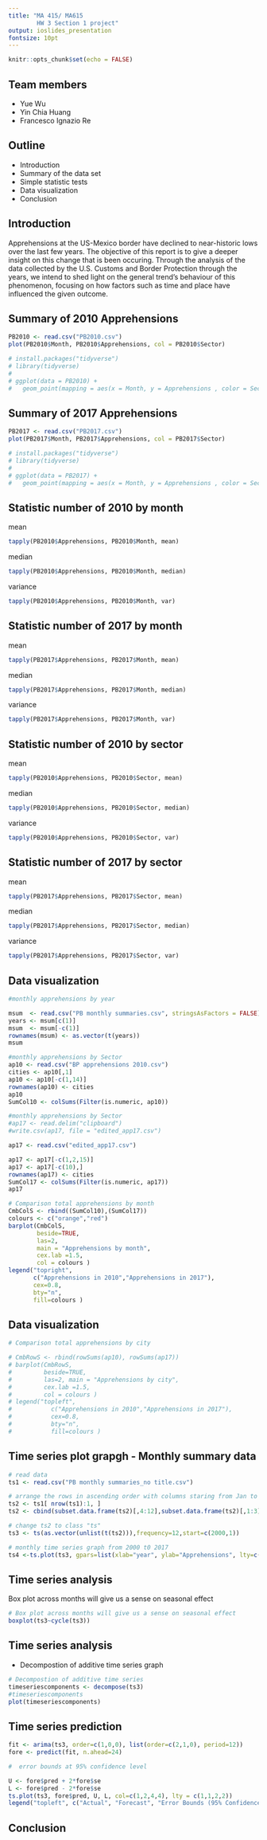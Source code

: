 ```yaml
---
title: "MA 415/ MA615 
        HW 3 Section 1 project"
output: ioslides_presentation
fontsize: 10pt
---
```


```r
knitr::opts_chunk$set(echo = FALSE)
```

## Team members

- Yue Wu 
- Yin Chia Huang 
- Francesco Ignazio Re

## Outline

- Introduction
- Summary of the data set 
- Simple statistic tests
- Data visualization
- Conclusion

## Introduction

Apprehensions at the US-Mexico border have declined to near-historic lows over the last few years. The objective of this report is to give a deeper insight on this change that is been occuring. Through the analysis of the data collected by the U.S. Customs and Border Protection through the years, we intend to shed light on the general trend's behaviour of this phenomenon, focusing on how factors such as time and place have influenced the given outcome.

## Summary of 2010 Apprehensions
```r
PB2010 <- read.csv("PB2010.csv")
plot(PB2010$Month, PB2010$Apprehensions, col = PB2010$Sector)

# install.packages("tidyverse")
# library(tidyverse)
# 
# ggplot(data = PB2010) + 
#   geom_point(mapping = aes(x = Month, y = Apprehensions , color = Sector))
```

## Summary of 2017 Apprehensions
```r
PB2017 <- read.csv("PB2017.csv")
plot(PB2017$Month, PB2017$Apprehensions, col = PB2017$Sector)

# install.packages("tidyverse")
# library(tidyverse)
# 
# ggplot(data = PB2017) + 
#   geom_point(mapping = aes(x = Month, y = Apprehensions , color = Sector))
```

## Statistic number of 2010 by month 
mean 
```r
tapply(PB2010$Apprehensions, PB2010$Month, mean)
```
median  
```r
tapply(PB2010$Apprehensions, PB2010$Month, median)
```
variance 
```r
tapply(PB2010$Apprehensions, PB2010$Month, var)
```


## Statistic number of 2017 by month 
mean 
```r
tapply(PB2017$Apprehensions, PB2017$Month, mean)
```
median  
```r
tapply(PB2017$Apprehensions, PB2017$Month, median)
```
variance 
```r
tapply(PB2017$Apprehensions, PB2017$Month, var)
```

## Statistic number of 2010 by sector 
mean 
```r
tapply(PB2010$Apprehensions, PB2010$Sector, mean)
```
median 
```r
tapply(PB2010$Apprehensions, PB2010$Sector, median)
```
variance
```r
tapply(PB2010$Apprehensions, PB2010$Sector, var)
```

## Statistic number of 2017 by sector 
mean 
```r
tapply(PB2017$Apprehensions, PB2017$Sector, mean)
```
median 
```r
tapply(PB2017$Apprehensions, PB2017$Sector, median)
```
variance
```r
tapply(PB2017$Apprehensions, PB2017$Sector, var)
```

## Data visualization  
```r
#monthly apprehensions by year

msum  <- read.csv("PB monthly summaries.csv", stringsAsFactors = FALSE)
years <- msum[c(1)]
msum  <- msum[-c(1)]
rownames(msum) <- as.vector(t(years))
msum

#monthly apprehensions by Sector
ap10 <- read.csv("BP apprehensions 2010.csv")
cities <- ap10[,1]
ap10 <- ap10[-c(1,14)]
rownames(ap10) <- cities
ap10
SumCol10 <- colSums(Filter(is.numeric, ap10))

#monthly apprehensions by Sector
#ap17 <- read.delim("clipboard")
#write.csv(ap17, file = "edited_app17.csv")

ap17 <- read.csv("edited_app17.csv")

ap17 <- ap17[-c(1,2,15)]
ap17 <- ap17[-c(10),]
rownames(ap17) <- cities
SumCol17 <- colSums(Filter(is.numeric, ap17))
ap17


```


```r
# Comparison total apprehensions by month 
CmbColS <- rbind((SumCol10),(SumCol17))
colours <- c("orange","red")
barplot(CmbColS,
        beside=TRUE, 
        las=2, 
        main = "Apprehensions by month",
        cex.lab =1.5,
        col = colours )
legend("topright",
       c("Apprehensions in 2010","Apprehensions in 2017"),
       cex=0.8,
       bty="n",
       fill=colours )
```

## Data visualization 

```r
# Comparison total apprehensions by city

# CmbRowS <- rbind(rowSums(ap10), rowSums(ap17))
# barplot(CmbRowS,
#         beside=TRUE, 
#         las=2, main = "Apprehensions by city", 
#         cex.lab =1.5, 
#         col = colours )
# legend("topleft",
#           c("Apprehensions in 2010","Apprehensions in 2017"),
#           cex=0.8,
#           bty="n",
#           fill=colours )
```


## Time series plot grapgh - Monthly summary data
```r
# read data
ts1 <- read.csv("PB monthly summaries_no title.csv")

# arrange the rows in ascending order with columns staring from Jan to Dec
ts2 <- ts1[ nrow(ts1):1, ]
ts2 <- cbind(subset.data.frame(ts2)[,4:12],subset.data.frame(ts2)[,1:3])

# change ts2 to class "ts"
ts3 <- ts(as.vector(unlist(t(ts2))),frequency=12,start=c(2000,1))
```

```r

# monthly time series graph from 2000 t0 2017 
ts4 <-ts.plot(ts3, gpars=list(xlab="year", ylab="Apprehensions", lty=c(1:3)))

```


## Time series analysis

Box plot across months will give us a sense on seasonal effect 

```r
# Box plot across months will give us a sense on seasonal effect 
boxplot(ts3~cycle(ts3))
```

## Time series analysis
- Decompostion of additive time series graph
```r
# Decompostion of additive time series
timeseriescomponents <- decompose(ts3)
#timeseriescomponents
plot(timeseriescomponents)

```


## Time series prediction
```r
fit <- arima(ts3, order=c(1,0,0), list(order=c(2,1,0), period=12))
fore <- predict(fit, n.ahead=24)

#  error bounds at 95% confidence level

U <- fore$pred + 2*fore$se
L <- fore$pred - 2*fore$se
ts.plot(ts3, fore$pred, U, L, col=c(1,2,4,4), lty = c(1,1,2,2))
legend("topleft", c("Actual", "Forecast", "Error Bounds (95% Confidence)"), col=c(1,2,4), lty=c(1,1,2))

```

## Conclusion


